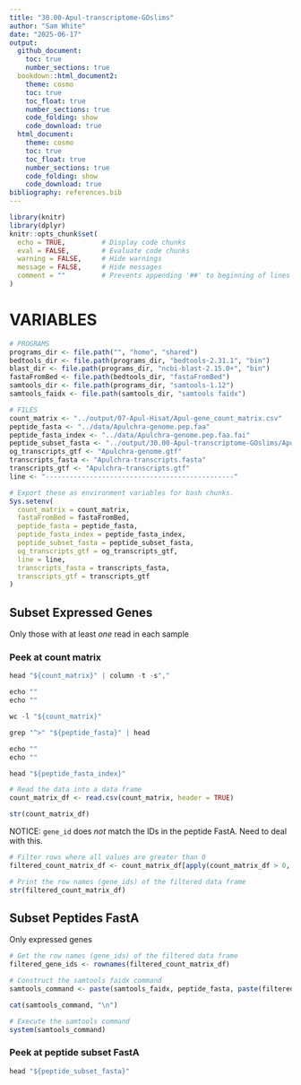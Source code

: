 ```yaml
---
title: "30.00-Apul-transcriptome-GOslims"
author: "Sam White"
date: "2025-06-17"
output: 
  github_document:
    toc: true
    number_sections: true
  bookdown::html_document2:
    theme: cosmo
    toc: true
    toc_float: true
    number_sections: true
    code_folding: show
    code_download: true
  html_document:
    theme: cosmo
    toc: true
    toc_float: true
    number_sections: true
    code_folding: show
    code_download: true
bibliography: references.bib
---
```


```r
library(knitr)
library(dplyr)
knitr::opts_chunk$set(
  echo = TRUE,         # Display code chunks
  eval = FALSE,        # Evaluate code chunks
  warning = FALSE,     # Hide warnings
  message = FALSE,     # Hide messages
  comment = ""         # Prevents appending '##' to beginning of lines in code output
)
```


# VARIABLES

```r
# PROGRAMS
programs_dir <- file.path("", "home", "shared")
bedtools_dir <- file.path(programs_dir, "bedtools-2.31.1", "bin")
blast_dir <- file.path(programs_dir, "ncbi-blast-2.15.0+", "bin")
fastaFromBed <- file.path(bedtools_dir, "fastaFromBed")
samtools_dir <- file.path(programs_dir, "samtools-1.12")
samtools_faidx <- file.path(samtools_dir, "samtools faidx")

# FILES
count_matrix <- "../output/07-Apul-Hisat/Apul-gene_count_matrix.csv"
peptide_fasta <- "../data/Apulchra-genome.pep.faa"
peptide_fasta_index <- "../data/Apulchra-genome.pep.faa.fai"
peptide_subset_fasta <- "../output/30.00-Apul-transcriptome-GOslims/Apulchra-genome.pep-subset.faa"
og_transcripts_gtf <- "Apulchra-genome.gtf"
transcripts_fasta <- "Apulchra-transcripts.fasta"
transcripts_gtf <- "Apulchra-transcripts.gtf"
line <- "-----------------------------------------------"

# Export these as environment variables for bash chunks.
Sys.setenv(
  count_matrix = count_matrix,
  fastaFromBed = fastaFromBed,
  peptide_fasta = peptide_fasta,
  peptide_fasta_index = peptide_fasta_index,
  peptide_subset_fasta = peptide_subset_fasta,
  og_transcripts_gtf = og_transcripts_gtf,
  line = line,
  transcripts_fasta = transcripts_fasta,
  transcripts_gtf = transcripts_gtf
)
```

## Subset Expressed Genes

Only those with at least _one_ read in each sample

### Peek at count matrix

```r
head "${count_matrix}" | column -t -s","

echo ""
echo ""

wc -l "${count_matrix}"
```

```r
grep "^>" "${peptide_fasta}" | head

echo ""
echo ""

head "${peptide_fasta_index}"
```


```r

# Read the data into a data frame
count_matrix_df <- read.csv(count_matrix, header = TRUE)

str(count_matrix_df)
```

NOTICE: `gene_id` does _not_ match the IDs in the peptide FastA. Need to deal with this.

```r
# Filter rows where all values are greater than 0
filtered_count_matrix_df <- count_matrix_df[apply(count_matrix_df > 0, 1, all), ]

# Print the row names (gene_ids) of the filtered data frame
str(filtered_count_matrix_df)
```

## Subset Peptides FastA

Only expressed genes

```r
# Get the row names (gene_ids) of the filtered data frame
filtered_gene_ids <- rownames(filtered_count_matrix_df)

# Construct the samtools faidx command
samtools_command <- paste(samtools_faidx, peptide_fasta, paste(filtered_gene_ids, collapse = " "), ">", peptide_subset_fasta)

cat(samtools_command, "\n")

# Execute the samtools command
system(samtools_command)
```

### Peek at peptide subset FastA
```r
head "${peptide_subset_fasta}"
```